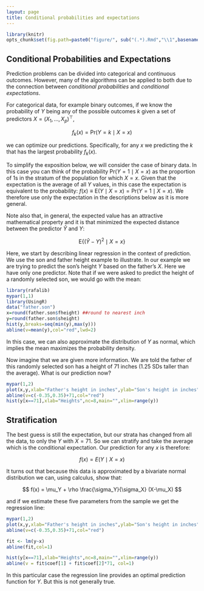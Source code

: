 ```yaml
---
layout: page
title: Conditional probabilities and expectations
---
```


```r
library(knitr)
opts_chunk$set(fig.path=paste0("figure/", sub("(.*).Rmd","\\1",basename(knitr:::knit_concord$get('infile'))), "-"))
```

## Conditional Probabilities and Expectations

Prediction problems can be divided into categorical and continuous outcomes. However, many of the algorithms can be applied to both due to the connection between _conditional probabilities_ and _conditional expectations_. 

For categorical data, for example binary outcomes, if we know the probability of $Y$ being any of the possible outcomes $k$ given a  set of predictors $X=(X_1,\dots,X_p)^\top$, 

$$
f_k(x) = \mbox{Pr}(Y=k \mid X=x)
$$

we can optimize our predictions. Specifically, for any $x$ we predicting the $k$ that has the largest probability $f_k(x)$. 

To simplify the exposition below, we will consider the case of binary data. In this case you can think of the probability $\mbox{Pr}(Y=1 \mid X=x)$ as the proportion of 1s in the stratum of the population for which $X=x$. Given that the expectation is the average of all $Y$ values, in this case the expectation is equivalent to the probability: $f(x) \equiv \mbox{E}(Y \mid X=x)=\mbox{Pr}(Y=1 \mid X=x)$. We therefore use only the expectation in the descriptions below as it is more general.

Note also that, in general, the expected value has an attractive mathematical property and it is that  minimized the expected distance between the predictor $\hat{Y}$ and $Y$:  

$$
\mbox{E}\{ (\hat{Y} - Y)^2  \mid  X=x \}
$$ 

Here, we start by describing linear regression in the context of prediction. We use the son and father height example to illustrate. In our example we are trying to predict the son's height $Y$ based on the father's $X$. Here we have only one predictor. Note that if we were asked to predict the height of a randomly selected son, we   would go with the mean:


```r
library(rafalib)
mypar(1,1)
library(UsingR)
data("father.son")
x=round(father.son$fheight) ##round to nearest inch
y=round(father.son$sheight)
hist(y,breaks=seq(min(y),max(y)))
abline(v=mean(y),col="red",lwd=2)
```

In this case, we can also approximate the distribution of $Y$ as normal, which implies the mean maximizes the probability density. 

Now imagine that we are given more information. We are told the father of this randomly selected son has a height of 71 inches (1.25 SDs taller than the average). What is our prediction now? 


```r
mypar(1,2)
plot(x,y,xlab="Father's height in inches",ylab="Son's height in inches",main=paste("correlation =",signif(cor(x,y),2)))
abline(v=c(-0.35,0.35)+71,col="red")
hist(y[x==71],xlab="Heights",nc=8,main="",xlim=range(y))
```

<a name="regression"></a>

## Stratification

The best guess is still the expectation, but our strata has changed from all the data, to only the $Y$ with $X=71$. So we can stratify and take the average which is the conditional expectation. Our prediction for any $x$ is therefore:

$$
f(x) = E(Y \mid X=x)
$$

It turns out that because this data is approximated by a bivariate normal distribution we can, using calculus, show that: 

$$
f(x) = \mu_Y + \rho \frac{\sigma_Y}{\sigma_X} (X-\mu_X)
$$

and if we estimate these five parameters from the sample we get the regression line:

```r
mypar(1,2)
plot(x,y,xlab="Father's height in inches",ylab="Son's height in inches",main=paste("correlation =",signif(cor(x,y),2)))
abline(v=c(-0.35,0.35)+71,col="red")

fit <- lm(y~x)
abline(fit,col=1)

hist(y[x==71],xlab="Heights",nc=8,main="",xlim=range(y))
abline(v = fit$coef[1] + fit$coef[2]*71, col=1)
```

In this particular case the regression line provides an optimal prediction function for $Y$. But this is not generally true.

